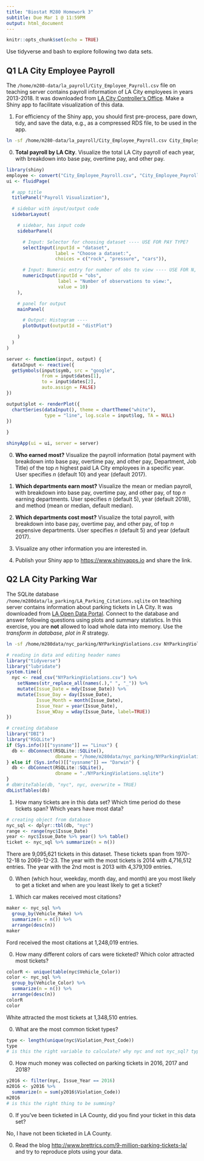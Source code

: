 ```yaml
---
title: "Biostat M280 Homework 3"
subtitle: Due Mar 1 @ 11:59PM
output: html_document
---
```


```r
knitr::opts_chunk$set(echo = TRUE)
```

Use tidyverse and bash to explore following two data sets.

## Q1 LA City Employee Payroll

The `/home/m280-data/la_payroll/City_Employee_Payroll.csv` file on teaching server contains payroll information of LA City employees in years 2013-2018. It was downloaded from [LA City Controller's Office](https://controllerdata.lacity.org/Payroll/City-Employee-Payroll/pazn-qyym). Make a Shiny app to facilitate visualization of this data. 

1. For efficiency of the Shiny app, you should first pre-process, pare down, tidy, and save the data, e.g., as a compressed RDS file, to be used in the app.

```bash
ln -sf /home/m280-data/la_payroll/City_Employee_Payroll.csv City_Employee_Payroll.csv
```

0. **Total payroll by LA City**. Visualize the total LA City payroll of each year, with breakdown into base pay, overtime pay, and other pay.

```r
library(shiny)
employee <- convert("City_Employee_Payroll.csv", "City_Employee_Payroll.rds")
ui <- fluidPage(

  # app title
  titlePanel("Payroll Visualization"),

  # sidebar with input/output code
  sidebarLayout(

    # sidebar, has input code
    sidebarPanel(

      # Input: Selector for choosing dataset ---- USE FOR PAY TYPE?
      selectInput(inputId = "dataset",
                  label = "Choose a dataset:",
                  choices = c("rock", "pressure", "cars")),

      # Input: Numeric entry for number of obs to view ---- USE FOR N, USE FOR YEAR TOO?
      numericInput(inputId = "obs",
                   label = "Number of observations to view:",
                   value = 10)
    ),

    # panel for output
    mainPanel(

      # Output: Histogram ----
      plotOutput(outputId = "distPlot")

    )
  )
)

server <- function(input, output) {
  dataInput <- reactive({
  getSymbols(input$symb, src = "google", 
             from = input$dates[1],
             to = input$dates[2],
             auto.assign = FALSE)
})

output$plot <- renderPlot({
  chartSeries(dataInput(), theme = chartTheme("white"), 
              type = "line", log.scale = input$log, TA = NULL)
})
  
}

shinyApp(ui = ui, server = server)
```

0. **Who earned most?** Visualize the payroll information (total payment with breakdown into base pay, overtime pay, and other pay, Department, Job Title) of the top $n$ highest paid LA City employees in a specific year. User specifies $n$ (default 10) and year (default 2017).

0. **Which departments earn most?** Visualize the mean or median payroll, with breakdown into base pay, overtime pay, and other pay, of top $n$ earning departments. User specifies $n$ (default 5), year (default 2018), and method (mean or median, default median).

0. **Which departments cost most?** Visualize the total payroll, with breakdown into base pay, overtime pay, and other pay, of top $n$ expensive departments. User specifies $n$ (default 5) and year (default 2017).

0. Visualize any other information you are interested in.

0. Publish your Shiny app to <https://www.shinyapps.io> and share the link.

## Q2 LA City Parking War

The SQLite database `/home/m280data/la_parking/LA_Parking_Citations.sqlite` on teaching server contains information about parking tickets in LA City. It was downloaded from [LA Open Data Portal](https://data.lacity.org/A-Well-Run-City/Parking-Citations/wjz9-h9np). Connect to the database and answer following questions using plots and summary statistics. In this exercise, you are **not** allowed to load whole data into memory. Use the _transform in database, plot in R_ strategy.

```bash
ln -sf /home/m280data/nyc_parking/NYParkingViolations.csv NYParkingViolations.csv
```

```r
# reading in data and editing header names
library("tidyverse")
library("lubridate")
system.time({
  nyc <- read_csv("NYParkingViolations.csv") %>%
    setNames(str_replace_all(names(.)," ", "_")) %>%
    mutate(Issue_Date = mdy(Issue_Date)) %>% 
    mutate(Issue_Day = day(Issue_Date),
           Issue_Month = month(Issue_Date),
           Issue_Year = year(Issue_Date),
           Issue_WDay = wday(Issue_Date, label=TRUE))
})

# creating database
library("DBI")
library("RSQLite")
if (Sys.info()[["sysname"]] == "Linux") {
  db <- dbConnect(RSQLite::SQLite(), 
                  dbname = "/home/m280data/nyc_parking/NYParkingViolations.sqlite")
} else if (Sys.info()[["sysname"]] == "Darwin") {
  db <- dbConnect(RSQLite::SQLite(), 
                  dbname = "./NYParkingViolations.sqlite")
}
# dbWriteTable(db, "nyc", nyc, overwrite = TRUE)
dbListTables(db)
```

1. How many tickets are in this data set? Which time period do these tickets span? Which years have most data?

```r
# creating object from database
nyc_sql <- dplyr::tbl(db, "nyc")
range <- range(nyc$Issue_Date)
year <- nyc$Issue_Date %>% year() %>% table()
ticket <- nyc_sql %>% summarize(n = n())
```
There are 9,095,621 tickets in this dataset. These tickets span from 1970-12-18 to 2069-12-23. The year with the most tickets is 2014 with 4,716,512 entries. The year with the 2nd most is 2013 with 4,379,109 entries.

0. When (which hour, weekday, month day, and month) are you most likely to get a ticket and when are you least likely to get a ticket?

0. Which car makes received most citations?

```r
maker <- nyc_sql %>%
  group_by(Vehicle_Make) %>%
  summarize(n = n()) %>%
  arrange(desc(n))
maker
```
Ford received the most citations at 1,248,019 entries.

0. How many different colors of cars were ticketed? Which color attracted most tickets?

```r
colorR <- unique(table(nyc$Vehicle_Color))
color <- nyc_sql %>%
  group_by(Vehicle_Color) %>%
  summarize(n = n()) %>%
  arrange(desc(n))
colorR
color
```
White attracted the most tickets at 1,348,510 entries.

0. What are the most common ticket types?

```r
type <- length(unique(nyc$Violation_Post_Code))
type
# is this the right variable to calculate? why nyc and not nyc_sql? typos?
```

0. How much money was collected on parking tickets in 2016, 2017 and 2018?
```r
y2016 <- filter(nyc, Issue_Year == 2016)
m2016 <- y2016 %>%
  summarize(n = sum(y2016$Violation_Code))
m2016
# is this the right thing to be summing?
```

0. If you've been ticketed in LA County, did you find your ticket in this data set?

No, I have not been ticketed in LA County.

0. Read the blog <http://www.brettrics.com/9-million-parking-tickets-la/> and try to reproduce plots using your data.
